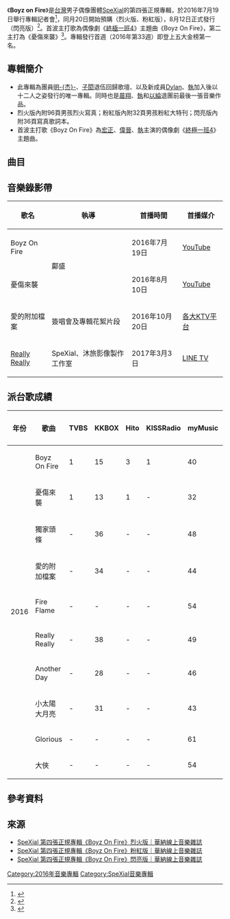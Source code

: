 {{copyedit|time=2018-11-13T08:40:46+00:00}}
{{Album infobox
|  Name        = Boyz on Fire
|  Type        = [[專輯|專輯]]
|  Artist      = [[SpeXial|SpeXial]]
|  Cover       = Boyzonfire_preorder1.jpg
|  Released    = 2016年7月20日（烈火版、粉紅版）<br/>2016年8月12日（閃亮版）
|  Recorded    = 2016年
|  Genre       = [[國語流行音樂|國語流行音樂]]
|  Length      = 37:03
|  Label       = [[華納唱片_(台灣)|華納唱片 (台灣)]]
|  Producer    = [[紀佳松|紀佳松]]
|  Last album  = [[Dangerous_(專輯)|Dangerous]]<br/>（2015年）
|  This album  = '''Boyz on Fire'''<br />（2016年）
|  Next album  = [[Buddy_Buddy|Buddy Buddy]]（2017年）
| Misc = 
}}

《'''Boyz on Fire'''》是[[台灣|台灣]]男子偶像團體[[SpeXial|SpeXial]]的第四張正規專輯，於2016年7月19日舉行專輯記者會<ref>{{cite web|url=http://star.ettoday.net/news/738246|title=SpeXial合體12人擠爆舞台　自爆曾把成員丟包在家|3=|publisher=ETtoday星光雲|date=2016-07-19|accessdate=2018-11-13|archive-date=2018-11-14|archive-url=https://web.archive.org/web/20181114060333/https://star.ettoday.net/news/738246|dead-url=no}}</ref>，同月20日開始預購（烈火版、粉紅版），8月12日正式發行（閃亮版）<ref>{{cite web|url=http://www.playmusic.tw/column_info.php?id=6923&type=news|title=SpeXial增添兩名生力軍 全新專輯《Boyz On Fire》展現SpeXial獨特個性 812正式發行|3=|publisher=PlayMusic音樂網|date=2016-07-14|access-date=2018-11-13|archive-url=https://web.archive.org/web/20180929063410/http://www.playmusic.tw/column_info.php?id=6923&type=news|archive-date=2018-09-29|dead-url=yes}}</ref>。首波主打歌為偶像劇《[[終極一班4|終極一班4]]》主題曲《Boyz On Fire》，第二主打為《憂傷來襲》<ref>{{cite web|url=http://www.epochtimes.com/b5/16/8/10/n8186272.htm|title=SpeXial詮釋失戀情歌 耐著高溫揮汗拍攝|3=|publisher=大紀元|date=2016-08-10|accessdate=2018-11-13|archive-date=2018-11-13|archive-url=https://web.archive.org/web/20181113170120/http://www.epochtimes.com/b5/16/8/10/n8186272.htm|dead-url=no}}</ref>。專輯發行首週（2016年第33週）即登上五大金榜第一名。

==專輯簡介==
*此專輯為團員[[許名傑|明-{杰}-]]、[[林子閎|子閎]]退伍回歸歌壇、以及新成員[[熊梓淇|Dylan]]、[[趙志偉|執]]加入後以十二人之姿發行的唯一專輯。同時也是[[連晨翔|晨翔]]、[[趙志偉|執]]和[[以綸|以綸]]退團前最後一張音樂作品。
*烈火版內附96頁男孩烈火寫真；粉紅版內附32頁男孩粉紅大特刊；閃亮版內附36頁寫真歌詞本。
*首波主打歌《Boyz On Fire》為[[羅弘証|宏正]]、[[黃偉晉|偉晉]]、[[趙志偉|執]]主演的偶像劇《[[終極一班4|終極一班4]]》主題曲。

==曲目==
{{Tracklist
| total_length = 37:03

| title1 = Boyz On Fire
| longnote1 = 第一主打<br />《[[終極一班4|終極一班4]]》主題曲、《[[終極三國_(2017年網路劇)|終極三國2017]]》插曲
| music1 = [[紀佳松|紀佳松]]
| lyrics1 = [[紀佳松|紀佳松]]<br/>[[馮家瑞|Jerry Feng]] 
| arranger1 = [[紀佳松|紀佳松]]
| length1 = 3:42

| title2 = 獨家頭條<br/>Exclusive News
| music2 = [[梁思樺|梁思樺]]
| lyrics2 = [[吳易緯|吳易緯]]@植光土壤<br>[[梁思樺|梁思樺]]
| arranger2 = [[梁思樺|梁思樺]]
| length2 = 3:21

| title3 = 憂傷來襲<br/>When Grief Strikes
| longnote3 = 第二主打
| music3 = [[蔡志浩|蔡志浩]]<br>[[劉偉德|劉偉德]]
| lyrics3 = [[黃柏勳|黃柏勳]]<br>[[馮家瑞|Jerry Feng]]<br/>RAP詞：
[[Evan_(SpeXial)|SpeXial-Evan]]、
[[以綸|SpeXial-以綸]]
| arranger3 = [[劉偉德|劉偉德]]<br>[[紀佳松|紀佳松]]
| length3 = 3:59

| title4 = 愛的附加檔案<br/>Love's Attachment
| longnote4 = 第三主打
| music4  = 滕少@眾匠音樂
| lyrics4 = [[余琛懋|余琛懋]]
| arranger4 = [[紀佳松|紀佳松]]
| length4 = 3:38

| title5 = Fire Flame
| music5 = [[David_Anthony_Eames|David Anthony Eames]]<br>[[Valeria_Del_Prete|Valeria Del Prete]]
| lyrics5 = [[李洹宇|李洹宇]]@i-One Music<br/>RAP詞：
[[Evan_(SpeXial)|SpeXial-Evan]]、
[[以綸|SpeXial-以綸]]
| arranger5 = [[戴陽|戴陽]]
| length5 = 3:31

| title6 = Really Really
| longnote6 = 第四主打
| music6 = [[Daniel_Kim|Daniel Kim]]<br>[[Kudo_Tomokazu|Kudo Tomokazu]]
| lyrics6 = [[吳易緯|吳易緯]]@植光土壤
| arranger6 = [[Daniel_Kim|Daniel Kim]]
| length6 = 3:12

| title7 = Another Day
| music7 = [https://en.wikipedia.org/wiki/Jay_Hong  Jay]&TAE MU
| lyrics7 = [[孫以恩|孫以恩]]@future sound music
| arranger7 = [[紀佳松|紀佳松]]
| length7 = 4:06

| title8 = 小太陽大月亮<br/>Sun & Moon
| music8 = [[黃柏勳|黃柏勳]]<br>[[廖晉儀|廖晉儀]]
| lyrics8 = [[黃柏勳|黃柏勳]]
| arranger8 = 房振剛
| length8 = 3:25

| title9 = Glorious
| music9 = [[黃柏勳|黃柏勳]]
| lyrics9 = [[黃柏勳|黃柏勳]]
| arranger9 = [[戴陽|戴陽]]
| length9 = 4:03

| title10 = 大俠<br/>Knight
| longnote10 = 《[[終極遊俠|終極遊俠]]》主題曲
| music10 = [[黃柏勳|黃柏勳]]<br>[[戴陽|戴陽]]
| lyrics10 = [[馮家瑞|Jerry Feng]]
| arranger10 = [[戴陽|戴陽]]
| length10 = 4:06
}}

==音樂錄影帶==
{| class="wikitable"
! 歌名 !! 執導 !! 首播時間 !! 首播媒介
|-
|Boyz On Fire||rowspan="2"|鄺盛||2016年7月19日||[https://www.youtube.com/watch?v=MxJva6DEcKQ YouTube]{{Wayback|url=https://www.youtube.com/watch?v=MxJva6DEcKQ |date=20190215164307 }}
|-
|憂傷來襲||2016年8月10日||[https://www.youtube.com/watch?v=qkid_25vjdk YouTube]{{Wayback|url=https://www.youtube.com/watch?v=qkid_25vjdk |date=20190215164307 }}
|-
|愛的附加檔案||簽唱會及專輯花絮片段||2016年10月20日||[https://www.youtube.com/watch?v=AxojL1xcoxw 各大KTV平台]{{Wayback|url=https://www.youtube.com/watch?v=AxojL1xcoxw |date=20190215164307 }}
|-
|[https://www.youtube.com/watch?v=qTPtIhEPtQQ Really Really]{{Wayback|url=https://www.youtube.com/watch?v=qTPtIhEPtQQ |date=20170818062756 }}||SpeXial、沐旅影像製作工作室||2017年3月3日||[https://web.archive.org/web/20181212040804/https://tv.line.me/tl/1484317?n=c LINE TV]
|}

==派台歌成績==
{| class="wikitable"
!年份!!歌曲!!TVBS!!KKBOX!!Hito!!KISSRadio!!myMusic!!Holiday KTV
|-
|rowspan="10"|2016||Boyz On Fire||1||15||3||1||40||30
|-
|憂傷來襲||1||13||1||-||32||32
|-
|獨家頭條||-||36||-||-||48||-
|-
|愛的附加檔案||-||34||-||-||44||-
|-
|Fire Flame||-||-||-||-||54||-
|-
|Really Really||-||38||-||-||49||-
|-
|Another Day||-||28||-||-||46||-
|-
|小太陽大月亮||-||31||-||-||43||-
|-
|Glorious||-||-||-||-||61||-
|-
|大俠||-||-||-||-||54||-
|}

== 參考資料 ==
<div class="references-small">
<references></references>
</div>

==來源==
*[https://web.archive.org/web/20181002033841/https://store.warnermusic.com.tw/store/item/4903 SpeXial 第四張正規專輯《Boyz On Fire》烈火版｜華納線上音樂雜誌]
*[https://web.archive.org/web/20181002023930/https://store.warnermusic.com.tw/store/item/4904 SpeXial 第四張正規專輯《Boyz On Fire》粉紅版｜華納線上音樂雜誌]
*[https://web.archive.org/web/20181002025802/https://store.warnermusic.com.tw/store/item/4919 SpeXial 第四張正規專輯《Boyz On Fire》閃亮版｜華納線上音樂雜誌]

{{SpeXial}}
[[Category:2016年音樂專輯|Category:2016年音樂專輯]]
[[Category:SpeXial音樂專輯|Category:SpeXial音樂專輯]]